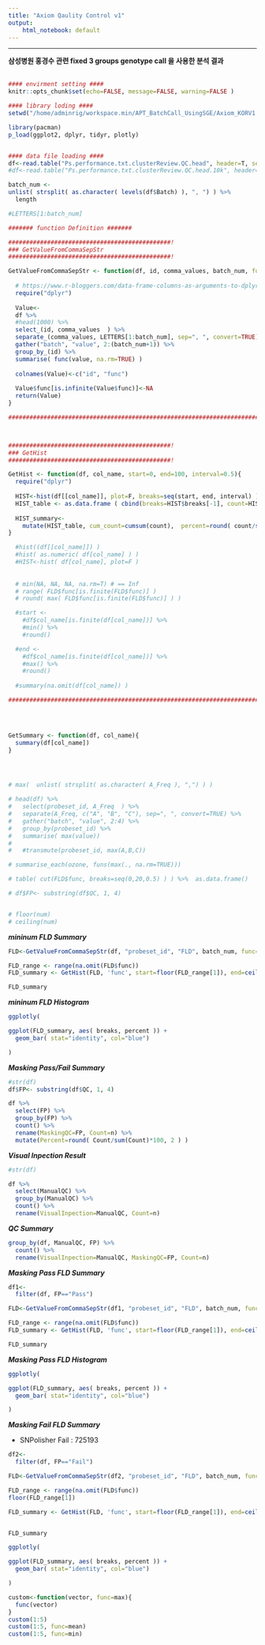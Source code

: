 ```yaml
---
title: "Axiom Qaulity Control v1"
output:
    html_notebook: default
---
```



***

**삼성병원 홍경수 관련 fixed 3 groups genotype call 을 사용한 분석 결과**
<br><br>


```r

#### envirment setting ####
knitr::opts_chunk$set(echo=FALSE, message=FALSE, warning=FALSE )

```

```r

#### library loding ####
setwd("/home/adminrig/workspace.min/APT_BatchCall_UsingSGE/Axiom_KORV1.0.SSH.HongKyungSu/Simulation/Three")

library(pacman)
p_load(ggplot2, dplyr, tidyr, plotly)


#### data file loading ####
df<-read.table("Ps.performance.txt.clusterReview.QC.head", header=T, sep="\t")
#df<-read.table("Ps.performance.txt.clusterReview.QC.head.10k", header=T, sep="\t")

batch_num <-
unlist( strsplit( as.character( levels(df$Batch) ), ", ") ) %>% 
  length

#LETTERS[1:batch_num]


```

```r

####### function Definition #######

##############################################!
### GetValueFromCommaSepStr
##############################################!

GetValueFromCommaSepStr <- function(df, id, comma_values, batch_num, func=min){
  
  # https://www.r-bloggers.com/data-frame-columns-as-arguments-to-dplyr-functions/
  require("dplyr")
  
  Value<-
  df %>% 
  #head(1000) %>% 
  select_(id, comma_values  ) %>% 
  separate_(comma_values, LETTERS[1:batch_num], sep=", ", convert=TRUE) %>% 
  gather("batch", "value", 2:(batch_num+1)) %>% 
  group_by_(id) %>% 
  summarise( func(value, na.rm=TRUE) ) 
  
  colnames(Value)<-c("id", "func")
  
  Value$func[is.infinite(Value$func)]<-NA
  return(Value)
}

##################################################################################################!



##############################################!
### GetHist
##############################################!

GetHist <- function(df, col_name, start=0, end=100, interval=0.5){
  require("dplyr")
  
  HIST<-hist(df[[col_name]], plot=F, breaks=seq(start, end, interval) )
  HIST_table <- as.data.frame ( cbind(breaks=HIST$breaks[-1], count=HIST$counts) )
  
  HIST_summary<-
    mutate(HIST_table, cum_count=cumsum(count),  percent=round( count/sum(count)*100, 2), cum_percent= round( cumsum(count)/sum(count)*100, 2))
}

  #hist((df[[col_name]]) )
  #hist( as.numeric( df[col_name] ) )
  #HIST<-hist( df[col_name], plot=F )
  
  
  # min(NA, NA, NA, na.rm=T) # == Inf
  # range( FLD$func[is.finite(FLD$func)] )
  # round( max( FLD$func[is.finite(FLD$func)] ) )

  #start <- 
    #df$col_name[is.finite(df[col_name])] %>% 
    #min() %>% 
    #round()

  #end <- 
    #df$col_name[is.finite(df[col_name])] %>% 
    #max() %>% 
    #round()
  
  #summary(na.omit(df[col_name]) )

#################################################################################################!



  
GetSummary <- function(df, col_name){
  summary(df[col_name])
}




# max(  unlist( strsplit( as.character( A_Freq ), ",") ) )

# head(df) %>% 
#   select(probeset_id, A_Freq  ) %>% 
#   separate(A_Freq, c("A", "B", "C"), sep=", ", convert=TRUE) %>% 
#   gather("batch", "value", 2:4) %>% 
#   group_by(probeset_id) %>% 
#   summarise( max(value))
#   
#   #transmute(probeset_id, max(A,B,C))

# summarise_each(ozone, funs(max(., na.rm=TRUE)))

# table( cut(FLD$func, breaks=seq(0,20,0.5) ) ) %>%  as.data.frame()

# df$FP<- substring(df$QC, 1, 4)


# floor(num) 
# ceiling(num) 

```

***mininum FLD Summary***
```r
FLD<-GetValueFromCommaSepStr(df, "probeset_id", "FLD", batch_num, func=min)

FLD_range <- range(na.omit(FLD$func))
FLD_summary <- GetHist(FLD, 'func', start=floor(FLD_range[1]), end=ceiling(FLD_range[2]), interval=0.5)

FLD_summary

```

***mininum FLD Histogram***
```r

ggplotly( 

ggplot(FLD_summary, aes( breaks, percent )) +
  geom_bar( stat="identity", col="blue") 

)
```

***Masking Pass/Fail Summary***
```r

#str(df)
df$FP<- substring(df$QC, 1, 4)

df %>% 
  select(FP) %>% 
  group_by(FP) %>%
  count() %>% 
  rename(MaskingQC=FP, Count=n) %>% 
  mutate(Percent=round( Count/sum(Count)*100, 2 ) )

```


***Visual Inpection Result***
```r
#str(df)

df %>% 
  select(ManualQC) %>% 
  group_by(ManualQC) %>% 
  count() %>% 
  rename(VisualInpection=ManualQC, Count=n) 

```


***QC Summary***
```r

group_by(df, ManualQC, FP) %>% 
  count() %>% 
  rename(VisualInpection=ManualQC, MaskingQC=FP, Count=n)

```


***Masking Pass FLD Summary***
```r

df1<-
  filter(df, FP=="Pass") 

FLD<-GetValueFromCommaSepStr(df1, "probeset_id", "FLD", batch_num, func=min)

FLD_range <- range(na.omit(FLD$func))
FLD_summary <- GetHist(FLD, 'func', start=floor(FLD_range[1]), end=ceiling(FLD_range[2]), interval=0.5)

FLD_summary

```

***Masking Pass FLD Histogram***
```r

ggplotly( 

ggplot(FLD_summary, aes( breaks, percent )) +
  geom_bar( stat="identity", col="blue") 

)

```


***Masking Fail FLD Summary***

* SNPolisher Fail : 725193

```r
df2<-
  filter(df, FP=="Fail") 

FLD<-GetValueFromCommaSepStr(df2, "probeset_id", "FLD", batch_num, func=min)

FLD_range <- range(na.omit(FLD$func))
floor(FLD_range[1])

FLD_summary <- GetHist(FLD, 'func', start=floor(FLD_range[1]), end=ceiling(FLD_range[2]), interval=0.5)


FLD_summary


```

```r

ggplotly( 

ggplot(FLD_summary, aes( breaks, percent )) +
  geom_bar( stat="identity", col="blue") 

)

```

```r

custom<-function(vector, func=max){
  func(vector)
}
custom(1:5)
custom(1:5, func=mean)
custom(1:5, func=min)

```
  